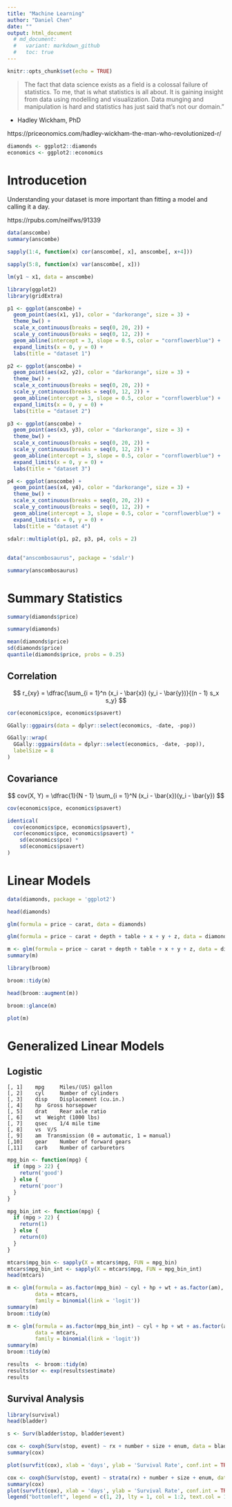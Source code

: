 ```yaml
---
title: "Machine Learning"
author: "Daniel Chen"
date: ""
output: html_document
  # md_document:
  #   variant: markdown_github
  #   toc: true
---
```


```r
knitr::opts_chunk$set(echo = TRUE)
```

> The fact that data science exists as a field is a colossal failure of statistics. To me, that is what statistics is all about. It is gaining insight from data using modelling and visualization. Data munging and manipulation is hard and statistics has just said that’s not our domain.”

- Hadley Wickham, PhD

https://priceonomics.com/hadley-wickham-the-man-who-revolutionized-r/

```r
diamonds <- ggplot2::diamonds
economics <- ggplot2::economics
```

# Introducetion

Understanding your dataset is more important than fitting a model and calling it a day.

https://rpubs.com/neilfws/91339

```r
data(anscombe)
summary(anscombe)
```

```r
sapply(1:4, function(x) cor(anscombe[, x], anscombe[, x+4]))
```

```r
sapply(5:8, function(x) var(anscombe[, x]))
```

```r
lm(y1 ~ x1, data = anscombe)
```

```r
library(ggplot2)
library(gridExtra)

p1 <- ggplot(anscombe) +
  geom_point(aes(x1, y1), color = "darkorange", size = 3) +
  theme_bw() +
  scale_x_continuous(breaks = seq(0, 20, 2)) +
  scale_y_continuous(breaks = seq(0, 12, 2)) +
  geom_abline(intercept = 3, slope = 0.5, color = "cornflowerblue") +
  expand_limits(x = 0, y = 0) +
  labs(title = "dataset 1")

p2 <- ggplot(anscombe) +
  geom_point(aes(x2, y2), color = "darkorange", size = 3) +
  theme_bw() +
  scale_x_continuous(breaks = seq(0, 20, 2)) +
  scale_y_continuous(breaks = seq(0, 12, 2)) +
  geom_abline(intercept = 3, slope = 0.5, color = "cornflowerblue") +
  expand_limits(x = 0, y = 0) +
  labs(title = "dataset 2")

p3 <- ggplot(anscombe) +
  geom_point(aes(x3, y3), color = "darkorange", size = 3) +
  theme_bw() +
  scale_x_continuous(breaks = seq(0, 20, 2)) +
  scale_y_continuous(breaks = seq(0, 12, 2)) +
  geom_abline(intercept = 3, slope = 0.5, color = "cornflowerblue") +
  expand_limits(x = 0, y = 0) +
  labs(title = "dataset 3")

p4 <- ggplot(anscombe) +
  geom_point(aes(x4, y4), color = "darkorange", size = 3) +
  theme_bw() +
  scale_x_continuous(breaks = seq(0, 20, 2)) +
  scale_y_continuous(breaks = seq(0, 12, 2)) +
  geom_abline(intercept = 3, slope = 0.5, color = "cornflowerblue") +
  expand_limits(x = 0, y = 0) +
  labs(title = "dataset 4")

sdalr::multiplot(p1, p2, p3, p4, cols = 2)
```

##

```r
data("anscombosaurus", package = 'sdalr')

summary(anscombosaurus)
```

# Summary Statistics

```r
summary(diamonds$price)
```

```r
summary(diamonds)
```

```r
mean(diamonds$price)
sd(diamonds$price)
quantile(diamonds$price, probs = 0.25)
```

## Correlation

$$
r_{xy} = \dfrac{\sum_{i = 1}^n (x_i - \bar{x}) (y_i - \bar{y})}{(n - 1) s_x s_y}
$$

```r
cor(economics$pce, economics$psavert)
```

```r
GGally::ggpairs(data = dplyr::select(economics, -date, -pop))
```

```r
GGally::wrap(
  GGally::ggpairs(data = dplyr::select(economics, -date, -pop)),
  labelSize = 8
)
```

## Covariance

$$
cov(X, Y) = \dfrac{1}{N - 1} \sum_{i = 1}^N (x_i - \bar{x})(y_i - \bar{y})
$$

```r
cov(economics$pce, economics$psavert)
```

```r
identical(
  cov(economics$pce, economics$psavert),
  cor(economics$pce, economics$psavert) *
    sd(economics$pce) *
    sd(economics$psavert)
)
```

# Linear Models

```r
data(diamonds, package = 'ggplot2')
```

```r
head(diamonds)
```


```r
glm(formula = price ~ carat, data = diamonds)
```

```r
glm(formula = price ~ carat + depth + table + x + y + z, data = diamonds)
```

```r
m <- glm(formula = price ~ carat + depth + table + x + y + z, data = diamonds)
summary(m)
```

```r
library(broom)

broom::tidy(m)

head(broom::augment(m))

broom::glance(m)
```

```r
plot(m)
```

# Generalized Linear Models

## Logistic

```
[, 1]	 mpg	 Miles/(US) gallon
[, 2]	 cyl	 Number of cylinders
[, 3]	 disp	 Displacement (cu.in.)
[, 4]	 hp	 Gross horsepower
[, 5]	 drat	 Rear axle ratio
[, 6]	 wt	 Weight (1000 lbs)
[, 7]	 qsec	 1/4 mile time
[, 8]	 vs	 V/S
[, 9]	 am	 Transmission (0 = automatic, 1 = manual)
[,10]	 gear	 Number of forward gears
[,11]	 carb	 Number of carburetors
```

```r
mpg_bin <- function(mpg) {
  if (mpg > 22) {
    return('good')
  } else {
    return('poor')
  }
}

mpg_bin_int <- function(mpg) {
  if (mpg > 22) {
    return(1)
  } else {
    return(0)
  }
}

mtcars$mpg_bin <- sapply(X = mtcars$mpg, FUN = mpg_bin)
mtcars$mpg_bin_int <- sapply(X = mtcars$mpg, FUN = mpg_bin_int)
head(mtcars)
```

```r
m <- glm(formula = as.factor(mpg_bin) ~ cyl + hp + wt + as.factor(am),
         data = mtcars,
         family = binomial(link = 'logit'))
summary(m)
broom::tidy(m)
```

```r
m <- glm(formula = as.factor(mpg_bin_int) ~ cyl + hp + wt + as.factor(am),
         data = mtcars,
         family = binomial(link = 'logit'))
summary(m)
broom::tidy(m)
```

```r
results  <- broom::tidy(m)
results$or <- exp(results$estimate)
results
```

## Survival Analysis

```r
library(survival)
head(bladder)
```

```r
s <- Surv(bladder$stop, bladder$event)
```

```r
cox <- coxph(Surv(stop, event) ~ rx + number + size + enum, data = bladder)
summary(cox)
```

```r
plot(survfit(cox), xlab = 'days', ylab = 'Survival Rate', conf.int = TRUE)
```

```r
cox <- coxph(Surv(stop, event) ~ strata(rx) + number + size + enum, data = bladder)
summary(cox)
plot(survfit(cox), xlab = 'days', ylab = 'Survival Rate', conf.int = TRUE, col = 1:2)
legend("bottomleft", legend = c(1, 2), lty = 1, col = 1:2, text.col = 1:2, title = 'rx')
```

